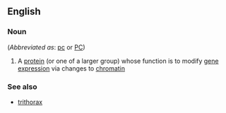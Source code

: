==English==

===Noun===
{{wikipedia|Polycomb-group proteins}}
{{en-noun|-}}  (''Abbreviated as'': [[pc]] or [[PC]])

#{{biochemistry}} A [[protein]] (or one of a larger group) whose function is to modify [[gene]] [[expression]] via changes to [[chromatin]]

===See also===
*[[trithorax]]